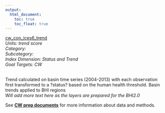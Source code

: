 ```yaml
---
output:
  html_document:
    toc: true
    toc_float: true
---
```


[cw_con_ices6_trend](https://github.com/OHI-Science/bhi/blob/master/baltic/layers/cw_con_ices6_trend_bhi2015.csv)\
*Units: trend score*\
*Category:*\
*Subcategory:*\
*Index Dimension: Status and Trend*\
*Goal Targets: CW*\
<br>

Trend calculated on basin time series (2004-2013) with each observation first transformed to a ?status? based on the human health threshold. Basin trends applied to BHI regions\
*Will add more text here as the layers are prepared for the BHI2.0*

See [**CW prep documents**](https://github.com/OHI-Science/bhi-1.0-archive/blob/draft/baltic2015/prep/CW/cw_prep.md) for more information about data and methods.

<br>

